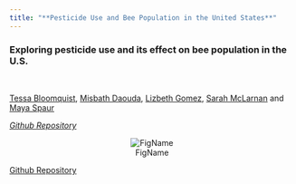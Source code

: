 ```yaml
---
title: "**Pesticide Use and Bee Population in the United States**" 
---
```


### Exploring pesticide use and its effect on bee population in the U.S.

<br>

[Tessa Bloomquist](https://github.com/tessbloomquist), [Misbath Daouda](https://github.com/misbath), [Lizbeth Gomez](https://github.com/LizbethGomez), [Sarah McLarnan](https://github.com/smm2316) and [Maya Spaur](https://github.com/mayaspaur)
 
[*Github Repository*](https://github.com/misbath/bee_project.github.io) 
 


<center>
![FigName](images/logo.png)
</center>

[Github Repository](https://github.com/misbath/bee_project.github.io) 



